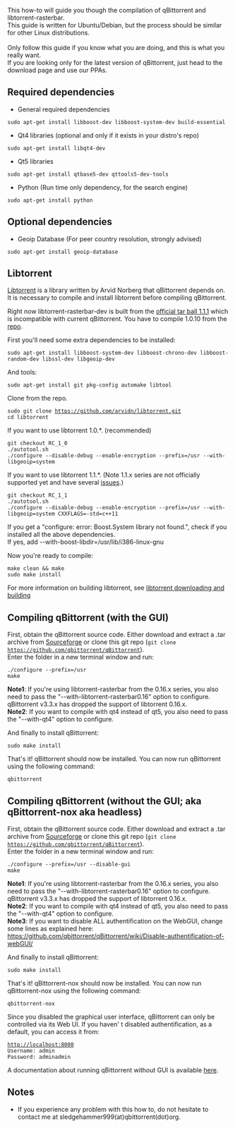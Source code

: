 This how-to will guide you though the compilation of qBittorrent and libtorrent-rasterbar.<br />This guide is written for Ubuntu/Debian, but the process should be similar for other Linux distributions.<br /><br />Only follow this guide if you know what you are doing, and this is what you really want.<br />If you are looking only for the latest version of qBittorrent, just head to the download page and use our PPAs.

== Required dependencies ==
* General required dependencies
 sudo apt-get install libboost-dev libboost-system-dev build-essential

* Qt4 libraries (optional and only if it exists in your distro's repo)
 sudo apt-get install libqt4-dev

* Qt5 libraries
 sudo apt-get install qtbase5-dev qttools5-dev-tools

* Python (Run time only dependency, for the search engine)
 sudo apt-get install python

== Optional dependencies ==

* Geoip Database (For peer country resolution, strongly advised)
 sudo apt-get install geoip-database

== Libtorrent ==
[http://libtorrent.org/ Libtorrent] is a library written by Arvid Norberg that qBittorrent depends on. It is necessary to compile and install libtorrent before compiling qBittorrent.

Right now libtorrent-rasterbar-dev is built from the [https://github.com/arvidn/libtorrent/releases/tag/libtorrent-1_1_1 official tar ball 1.1.1] which is incompatible with current qBittorrent.
You have to compile 1.0.10 from the [https://github.com/arvidn/libtorrent repo].

First you'll need some extra dependencies to be installed:
 sudo apt-get install libboost-system-dev libboost-chrono-dev libboost-random-dev libssl-dev libgeoip-dev
And tools:
 sudo apt-get install git pkg-config automake libtool

Clone from the repo.
 sudo git clone https://github.com/arvidn/libtorrent.git
 cd libtorrent

If you want to use libtorrent 1.0.*. (recommended)
 git checkout RC_1_0
 ./autotool.sh
 ./configure --disable-debug --enable-encryption --prefix=/usr --with-libgeoip=system

If you want to use libtorrent 1.1.*. (Note 1.1.x series are not officially supported yet and have several [https://github.com/qbittorrent/qBittorrent/issues/6132 issues].)
 git checkout RC_1_1
 ./autotool.sh
 ./configure --disable-debug --enable-encryption --prefix=/usr --with-libgeoip=system CXXFLAGS=-std=c++11

If you get a "configure: error: Boost.System library not found.", check if you installed all the above dependencies. <br/>If yes, add --with-boost-libdir=/usr/lib/i386-linux-gnu

Now you're ready to compile:
 make clean && make
 sudo make install

For more information on building libtorrent, see [http://www.rasterbar.com/products/libtorrent/building.html libtorrent downloading and building]

== Compiling qBittorrent (with the GUI) ==
First, obtain the qBittorrent source code. Either download and extract a .tar archive from [http://sourceforge.net/projects/qbittorrent/files/qbittorrent/ Sourceforge] or clone this git repo (<code>git clone https://github.com/qbittorrent/qBittorrent</code>).
<br />Enter the folder in a new terminal window and run:
 ./configure --prefix=/usr
 make

'''Note1''': If you're using libtorrent-rasterbar from the 0.16.x series, you also need to pass the "--with-libtorrent-rasterbar0.16" option to configure. qBittorrent v3.3.x has dropped the support of libtorrent 0.16.x.
<br />'''Note2''': If you want to compile with qt4 instead of qt5, you also need to pass the "--with-qt4" option to configure. 

And finally to install qBittorrent:
 sudo make install

That's it! qBittorrent should now be installed. You can now run qBittorrent using the following command:
 qbittorrent

== Compiling qBittorrent (without the GUI; aka qBittorrent-nox aka headless) ==
First, obtain the qBittorrent source code. Either download and extract a .tar archive from [http://sourceforge.net/projects/qbittorrent/files/qbittorrent/ Sourceforge] or clone this git repo (<code>git clone https://github.com/qbittorrent/qBittorrent</code>).
<br />Enter the folder in a new terminal window and run:
 ./configure --prefix=/usr --disable-gui
 make

'''Note1''': If you're using libtorrent-rasterbar from the 0.16.x series, you also need to pass the "--with-libtorrent-rasterbar0.16" option to configure. qBittorrent v3.3.x has dropped the support of libtorrent 0.16.x.
<br />'''Note2''': If you want to compile with qt4 instead of qt5, you also need to pass the "--with-qt4" option to configure.
<br />'''Note3''': If you want to disable ALL authentification on the WebGUI, change some lines as explained here: https://github.com/qbittorrent/qBittorrent/wiki/Disable-authentification-of-webGUI/

And finally to install qBittorrent:
 sudo make install

That's it! qBittorrent-nox should now be installed. You can now run qBittorrent-nox using the following command:
 qbittorrent-nox

Since you disabled the graphical user interface, qBittorrent can only be controlled via its Web UI. If you haven' t disabled authentification, as a default, you can access it from:
 http://localhost:8080
 Username: admin
 Password: adminadmin

A documentation about running qBittorrent without GUI is available [[Running-qBittorrent-without-X-server|here]].

== Notes ==
* If you experience any problem with this how to, do not hesitate to contact me at sledgehammer999(at)qbittorrent(dot)org.